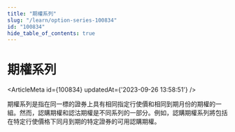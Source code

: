 ```yaml
---
title: "期權系列"
slug: "/learn/option-series-100834"
id: "100834"
hide_table_of_contents: true
---
```



# 期權系列

<ArticleMeta id={100834} updatedAt={'2023-09-26 13:58:51'} />
<div className='border-solid border-b border-t-0 my-4 border-[var(--ifm-color-gray-300)]' />

期權系列是指在同一標的證券上具有相同指定行使價和相同到期月份的期權的一組。然而，認購期權和認沽期權是不同系列的一部分。例如，認購期權系列將包括在特定行使價格下同月到期的特定證券的可用認購期權。
